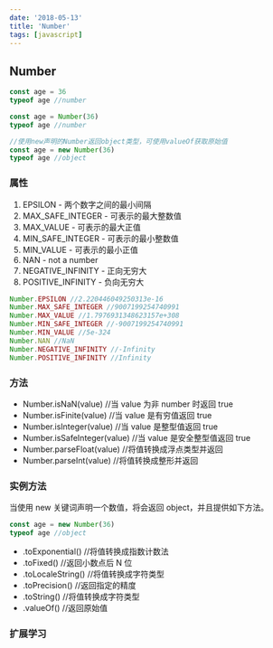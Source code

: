 ```yaml
---
date: '2018-05-13'
title: 'Number'
tags: [javascript]
---
```


## Number

```js
const age = 36
typeof age //number

const age = Number(36)
typeof age //number

//使用new声明的Number返回object类型，可使用valueOf获取原始值
const age = new Number(36)
typeof age //object
```

### 属性

1. EPSILON - 两个数字之间的最小间隔
2. MAX_SAFE_INTEGER - 可表示的最大整数值
3. MAX_VALUE - 可表示的最大正值
4. MIN_SAFE_INTEGER - 可表示的最小整数值
5. MIN_VALUE - 可表示的最小正值
6. NAN - not a number
7. NEGATIVE_INFINITY - 正向无穷大
8. POSITIVE_INFINITY - 负向无穷大

```js
Number.EPSILON //2.220446049250313e-16
Number.MAX_SAFE_INTEGER //9007199254740991
Number.MAX_VALUE //1.7976931348623157e+308
Number.MIN_SAFE_INTEGER //-9007199254740991
Number.MIN_VALUE //5e-324
Number.NAN //NaN
Number.NEGATIVE_INFINITY //-Infinity
Number.POSITIVE_INFINITY //Infinity
```

### 方法

- Number.isNaN(value) //当 value 为非 number 时返回 true
- Number.isFinite(value) //当 value 是有穷值返回 true
- Number.isInteger(value) //当 value 是整型值返回 true
- Number.isSafeInteger(value) //当 value 是安全整型值返回 true
- Number.parseFloat(value) //将值转换成浮点类型并返回
- Number.parseInt(value) //将值转换成整形并返回

### 实例方法

当使用 new 关键词声明一个数值，将会返回 object，并且提供如下方法。

```js
const age = new Number(36)
typeof age //object
```

- .toExponential() //将值转换成指数计数法
- .toFixed() //返回小数点后 N 位
- .toLocaleString() //将值转换成字符类型
- .toPrecision() //返回指定的精度
- .toString() //将值转换成字符类型
- .valueOf() //返回原始值

### 扩展学习
